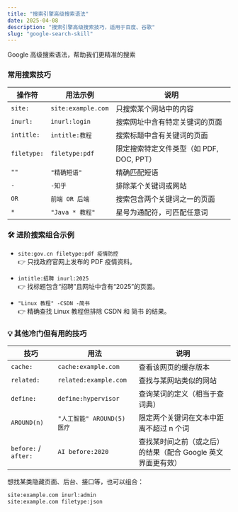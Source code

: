 ```yaml
---
title: "搜索引擎高级搜索语法"
date: 2025-04-08
description: "搜索引擎高级搜索技巧，适用于百度、谷歌"
slug: "google-search-skill"
---
```


Google 高级搜索语法，帮助我们更精准的搜索


###  常用搜索技巧

| 操作符      | 用法示例           | 说明                                     |
|-------------|--------------------|------------------------------------------|
| `site:`     | `site:example.com` | 只搜索某个网站中的内容                   |
| `inurl:`    | `inurl:login`      | 搜索网址中含有特定关键词的页面           |
| `intitle:`  | `intitle:教程`     | 搜索标题中含有关键词的页面               |
| `filetype:` | `filetype:pdf`     | 限定搜索特定文件类型（如 PDF, DOC, PPT） |
| `""`        | `"精确短语"`       | 精确匹配短语                             |
| `-`         | `-知乎`            | 排除某个关键词或网站                     |
| `OR`        | `前端 OR 后端`     | 搜索包含两个关键词之一的页面             |
| `*`         | `"Java * 教程"`    | 星号为通配符，可匹配任意词               |


### 🛠 进阶搜索组合示例

- `site:gov.cn filetype:pdf 疫情防控`  
  👉 只找政府官网上发布的 PDF 疫情资料。

- `intitle:招聘 inurl:2025`  
  👉 找标题包含“招聘”且网址中含有“2025”的页面。

- `"Linux 教程" -CSDN -简书`  
  👉 精确查找 Linux 教程但排除 CSDN 和 简书 的结果。


### 💡 其他冷门但有用的技巧

| 技巧                 | 用法                        | 说明                                                         |
|----------------------|-----------------------------|--------------------------------------------------------------|
| `cache:`             | `cache:example.com`         | 查看该网页的缓存版本                                         |
| `related:`           | `related:example.com`       | 查找与某网站类似的网站                                       |
| `define:`            | `define:hypervisor`         | 查询某词的定义（相当于查词典）                               |
| `AROUND(n)`          | `"人工智能" AROUND(5) 医疗` | 限定两个关键词在文本中距离不超过 n 个词                      |
| `before:` / `after:` | `AI before:2020`            | 查找某时间之前（或之后）的结果（配合 Google 英文界面更有效） |


想找某类隐藏页面、后台、接口等，也可以组合：
```bash
site:example.com inurl:admin
site:example.com filetype:json
```



